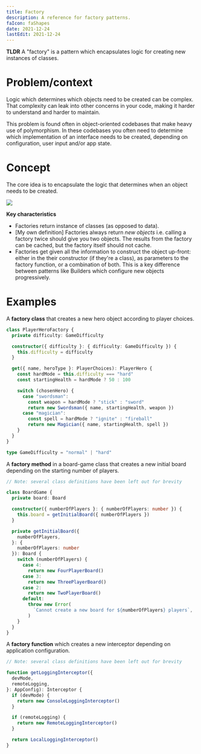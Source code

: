 ```yaml
---
title: Factory
description: A reference for factory patterns.
faIcon: faShapes
date: 2021-12-24
lastEdit: 2021-12-24
---
```



**TLDR** A "factory" is a <Link to="/articles/patterns">pattern</Link> which encapsulates logic for creating new instances of classes.

# Problem/context

Logic which determines which objects need to be created can be complex. That complexity can leak into other concerns in your code, making it harder to understand and harder to maintain.

This problem is found often in object-oriented codebases that make heavy use of polymorphism. In these codebases you often need to determine which implementation of an interface needs to be created, depending on configuration, user input and/or app state.

# Concept

The core idea is to encapsulate the logic that determines when an object needs to be created.

![](./images/factory-sequence.png)

**Key characteristics**

- Factories return instance of classes (as opposed to data).
- [My own definition] Factories always return _new objects_ i.e. calling a factory twice should give you two objects. The results from the factory can be cached, but the factory itself should not cache.
- Factories get given all the information to construct the object up-front: either in the their constructor (if they're a class), as parameters to the factory function, or a combination of both. This is a key difference between patterns like Builders which configure new objects progressively.

# Examples

A **factory class** that creates a new hero object according to player choices.

```typescript
class PlayerHeroFactory {
  private difficulty: GameDifficulty

  constructor({ difficulty }: { difficulty: GameDifficulty }) {
    this.difficulty = difficulty
  }

  get({ name, heroType }: PlayerChoices): PlayerHero {
    const hardMode = this.difficulty === "hard"
    const startingHealth = hardMode ? 50 : 100

    switch (chosenHero) {
      case "swordsman":
        const weapon = hardMode ? "stick" : "sword"
        return new Swordsman({ name, startingHealth, weapon })
      case "magician":
        const spell = hardMode ? "ignite" : "fireball"
        return new Magician({ name, startingHealth, spell })
    }
  }
}

type GameDifficulty = "normal" | "hard"
```

A **factory method** in a board-game class that creates a new initial board depending on the starting number of players.

```typescript
// Note: several class definitions have been left out for brevity

class BoardGame {
  private board: Board

  constructor({ numberOfPlayers }: { numberOfPlayers: number }) {
    this.board = getInitialBoard({ numberOfPlayers })
  }

  private getInitialBoard({
    numberOfPlayers,
  }: {
    numberOfPlayers: number
  }): Board {
    switch (numberOfPlayers) {
      case 4:
        return new FourPlayerBoard()
      case 3:
        return new ThreePlayerBoard()
      case 2:
        return new TwoPlayerBoard()
      default:
        throw new Error(
          `Cannot create a new board for ${numberOfPlayers} players`,
        )
    }
  }
}
```

A **factory function** which creates a new <Link to="/articles/pattern-interceptor">interceptor</Link> depending on application configuration.

```typescript
// Note: several class definitions have been left out for brevity

function getLoggingInterceptor({
  devMode,
  remoteLogging,
}: AppConfig): Interceptor {
  if (devMode) {
    return new ConsoleLoggingInterceptor()
  }

  if (remoteLogging) {
    return new RemoteLoggingInterceptor()
  }

  return LocalLoggingInterceptor()
}
```
